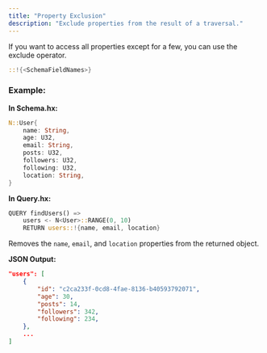 ```yaml
---
title: "Property Exclusion"
description: "Exclude properties from the result of a traversal."
---
```


If you want to access all properties except for a few, you can use the exclude operator.

```rust
::!{<SchemaFieldNames>}
```

### Example:

**In Schema.hx:**

```rust [expandable]
N::User{
    name: String,
    age: U32,
    email: String,
    posts: U32,
    followers: U32,
    following: U32,
    location: String,
}
```

**In Query.hx:**

```rust
QUERY findUsers() =>
    users <- N<User>::RANGE(0, 10)
    RETURN users::!{name, email, location}
```
Removes the `name`, `email`, and `location` properties from the returned object.


**JSON Output:**

```json
"users": [
    {   
        "id": "c2ca233f-0cd8-4fae-8136-b40593792071",
        "age": 30,
        "posts": 14,
        "followers": 342,
        "following": 234,
    },
    ...
]